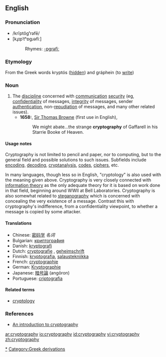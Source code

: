 ==English==
{{wikipedia}}

===Pronunciation===
*/krĭptŏg'''ʹ'''rəfē/
*[kɹ̥ɪpˈtʰɒgɹəfiː]
*:Rhymes: [[Rhymes:English:-ɒgrəfiː|-ɒgrəfiː]]

===Etymology===
From the Greek words kryptós ([[hidden]]) and gráphein (to [[write]])

===Noun===
{{en-noun|-}}

# The [[discipline]] concerned with [[communication]] [[security]] (eg, [[confidentiality]] of messages, [[integrity]] of messages, sender [[authentication]], non-[[repudiation]] of messages, and many other related issues). 
#* '''1658:''', [[w:Thomas Browne|Sir Thomas Browne]] (first use in English),
#*: We might abate...the strange '''cryptography''' of Gaffarell in his Starrie Booke of Heaven.

====Usage notes====
Cryptography is not limited to pencil and paper, nor to computing, but to the general field and possible solutions to such issues.  Subfields include [[encode|encoding]], [[decode|decoding]], [[cryptanalysis]], [[code]]s, [[cipher]]s, etc.

In many languages, though less so in English, "cryptology" is also used with the meaning given above. Cryptography is very closely connected with [[information theory]] as the only adequate theory for it is based on work done in that field, beginning around WWII at Bell Laboratories. Cryptography is also somewhat related to [[steganography]] which is concerned with concealing the very existence of a message. Contrast this with cryptography's indifference, from a confidentiality viewpoint, to whether a message is copied by some attacker.

====Translations====
*Chinese: [[密码学]] ''名词''
*Bulgarian: [[криптография]] {{f}}
*Danish: [[kryptografi]]
*Dutch: [[cryptografie]] {{n}}, [[geheimschrift]] {{f}}
*Finnish: [[kryptografia]], [[salaustekniikka]]
*French: [[cryptographie]] {{f}}
*German: [[Kryptographie]] {{f}}
*Japanese: [[暗号論]] (angōron)
*Portuguese: [[criptografia]] {{f}}

====Related terms====
* [[cryptology]]

===References===
* [http://www.cryptographyworld.com An introduction to cryptography]

[[Category:Cryptography|*]]
[[Category:Greek derivations]]

[[ar:cryptography]]
[[io:cryptography]]
[[id:cryptography]]
[[vi:cryptography]]
[[zh:cryptography]]